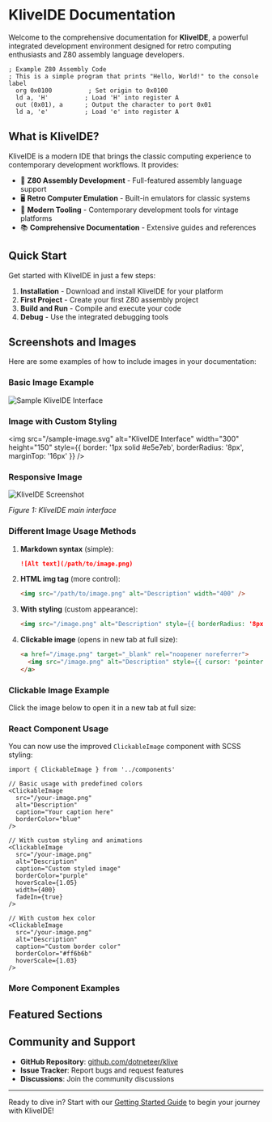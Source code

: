 # KliveIDE Documentation

Welcome to the comprehensive documentation for **KliveIDE**, a powerful integrated development environment designed for retro computing enthusiasts and Z80 assembly language developers.

```z80-klive
; Example Z80 Assembly Code
; This is a simple program that prints "Hello, World!" to the console
label 
  org 0x0100          ; Set origin to 0x0100
  ld a, 'H'          ; Load 'H' into register A
  out (0x01), a      ; Output the character to port 0x01
  ld a, 'e'          ; Load 'e' into register A
```

## What is KliveIDE?

KliveIDE is a modern IDE that brings the classic computing experience to contemporary development workflows. It provides:

- 🎯 **Z80 Assembly Development** - Full-featured assembly language support
- 🖥️ **Retro Computer Emulation** - Built-in emulators for classic systems
- 🔧 **Modern Tooling** - Contemporary development tools for vintage platforms
- 📚 **Comprehensive Documentation** - Extensive guides and references

## Quick Start

Get started with KliveIDE in just a few steps:

1. **Installation** - Download and install KliveIDE for your platform
2. **First Project** - Create your first Z80 assembly project
3. **Build and Run** - Compile and execute your code
4. **Debug** - Use the integrated debugging tools

## Screenshots and Images

Here are some examples of how to include images in your documentation:

### Basic Image Example
![Sample KliveIDE Interface](/sample-image.svg)

### Image with Custom Styling
<img src="/sample-image.svg" alt="KliveIDE Interface" width="300" height="150" style={{ border: '1px solid #e5e7eb', borderRadius: '8px', marginTop: '16px' }} />

### Responsive Image
<div style={{ textAlign: 'center', margin: '20px 0' }}>
  <img 
    src="/sample-image.svg" 
    alt="KliveIDE Screenshot" 
    style={{ 
      maxWidth: '100%', 
      height: 'auto',
      border: '2px solid #3b82f6',
      borderRadius: '12px',
      boxShadow: '0 4px 6px -1px rgb(0 0 0 / 0.1)'
    }} 
  />
  <p style={{ fontSize: '14px', color: '#6b7280', marginTop: '8px' }}>
    <em>Figure 1: KliveIDE main interface</em>
  </p>
</div>

### Different Image Usage Methods

1. **Markdown syntax** (simple):
   ```markdown
   ![Alt text](/path/to/image.png)
   ```

2. **HTML img tag** (more control):
   ```html
   <img src="/path/to/image.png" alt="Description" width="400" />
   ```

3. **With styling** (custom appearance):
   ```html
   <img src="/image.png" alt="Description" style={{ borderRadius: '8px' }} />
   ```

4. **Clickable image** (opens in new tab at full size):
   ```html
   <a href="/image.png" target="_blank" rel="noopener noreferrer">
     <img src="/image.png" alt="Description" style={{ cursor: 'pointer' }} />
   </a>
   ```

### Clickable Image Example

Click the image below to open it in a new tab at full size:


<ClickableImage 
  src="/sample-image.svg"
  alt="Click to enlarge - KliveIDE Interface"
  caption="💡 Click the image above to view it in full size in a new tab"
  borderColor="green"
  hoverScale={1.02}
  fadeIn={true}
/>

### React Component Usage

You can now use the improved `ClickableImage` component with SCSS styling:

```tsx
import { ClickableImage } from '../components'

// Basic usage with predefined colors
<ClickableImage 
  src="/your-image.png"
  alt="Description"
  caption="Your caption here"
  borderColor="blue"
/>

// With custom styling and animations
<ClickableImage 
  src="/your-image.png"
  alt="Description"
  caption="Custom styled image"
  borderColor="purple"
  hoverScale={1.05}
  width={400}
  fadeIn={true}
/>

// With custom hex color
<ClickableImage 
  src="/your-image.png"
  alt="Description"
  caption="Custom border color"
  borderColor="#ff6b6b"
  hoverScale={1.03}
/>
```

### More Component Examples

<ClickableImage 
  src="/sample-image.svg"
  alt="Blue themed image"
  caption="Example with blue border theme"
  borderColor="blue"
  hoverScale={1.03}
  width={350}
  fadeIn={true}
/>

<ClickableImage 
  src="/sample-image.svg"
  alt="Purple themed image"
  caption="Example with purple border and larger hover effect"
  borderColor="purple"
  hoverScale={1.08}
  width={300}
  fadeIn={true}
/>

## Featured Sections


<Cards>
  <Card icon="🚀" title="Getting Started" href="/getting-started" />
  <Card icon="📖" title="User Guide" href="/user-guide" />
  <Card icon="🔧" title="Development" href="/development" />
  <Card icon="📚" title="API Reference" href="/api-reference" />
</Cards>

## Community and Support

- **GitHub Repository**: [github.com/dotneteer/klive](https://github.com/dotneteer/klive)
- **Issue Tracker**: Report bugs and request features
- **Discussions**: Join the community discussions

---

Ready to dive in? Start with our [Getting Started Guide](/getting-started) to begin your journey with KliveIDE!
